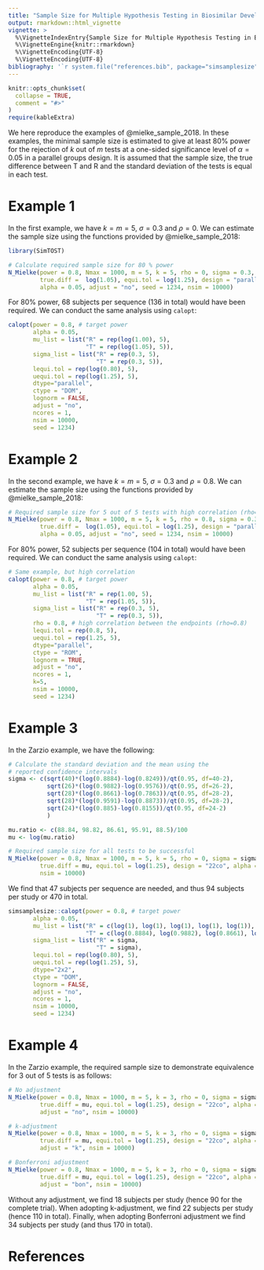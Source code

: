```yaml
---
title: "Sample Size for Multiple Hypothesis Testing in Biosimilar Development"
output: rmarkdown::html_vignette
vignette: >
  %\VignetteIndexEntry{Sample Size for Multiple Hypothesis Testing in Biosimilar Development}
  %\VignetteEngine{knitr::rmarkdown}
  %\VignetteEncoding{UTF-8}
  %\VignetteEncoding{UTF-8}
bibliography: '`r system.file("references.bib", package="simsamplesize")`'
---
```


```r
knitr::opts_chunk$set(
  collapse = TRUE,
  comment = "#>"
)
require(kableExtra)
```

We here reproduce the examples of @mielke_sample_2018. In these examples, the minimal sample size is estimated to give at least 80\% power for the rejection of $k$ out of $m$ tests at a one-sided significance level of $\alpha = 0.05$ in a parallel groups design. It is assumed that the sample size, the true difference between T and R and the standard deviation of the tests is equal in each test.

# Example 1
In the first example, we have $k=m=5$, $\sigma = 0.3$ and $\rho = 0$. We can estimate the sample size using the functions provided by @mielke_sample_2018: 

```r
library(SimTOST)

# Calculate required sample size for 80 % power 
N_Mielke(power = 0.8, Nmax = 1000, m = 5, k = 5, rho = 0, sigma = 0.3, 
         true.diff =  log(1.05), equi.tol = log(1.25), design = "parallel", 
         alpha = 0.05, adjust = "no", seed = 1234, nsim = 10000)
```
For 80\% power, 68 subjects per sequence (136 in total) would have been required. We can conduct the same analysis using `calopt`:

```r
calopt(power = 0.8, # target power
       alpha = 0.05,
       mu_list = list("R" = rep(log(1.00), 5),
                      "T" = rep(log(1.05), 5)),
       sigma_list = list("R" = rep(0.3, 5),
                         "T" = rep(0.3, 5)),
       lequi.tol = rep(log(0.80), 5),
       uequi.tol = rep(log(1.25), 5),
       dtype="parallel",
       ctype = "DOM", 
       lognorm = FALSE,
       adjust = "no",
       ncores = 1,
       nsim = 10000,
       seed = 1234)
```     

# Example 2
In the second example, we have $k=m=5$, $\sigma = 0.3$ and $\rho = 0.8$. We can estimate the sample size using the functions provided by @mielke_sample_2018: 

```r
# Required sample size for 5 out of 5 tests with high correlation (rho=0.8)
N_Mielke(power = 0.8, Nmax = 1000, m = 5, k = 5, rho = 0.8, sigma = 0.3, 
         true.diff =  log(1.05), equi.tol = log(1.25), design = "parallel", 
         alpha = 0.05, adjust = "no", seed = 1234, nsim = 10000)
```
For 80\% power, 52 subjects per sequence (104 in total) would have been required. We can conduct the same analysis using `calopt`:

```r
# Same example, but high correlation
calopt(power = 0.8, # target power
       alpha = 0.05,
       mu_list = list("R" = rep(1.00, 5),
                      "T" = rep(1.05, 5)),
       sigma_list = list("R" = rep(0.3, 5),
                         "T" = rep(0.3, 5)),
       rho = 0.8, # high correlation between the endpoints (rho=0.8)
       lequi.tol = rep(0.8, 5),
       uequi.tol = rep(1.25, 5),
       dtype="parallel",
       ctype = "ROM", 
       lognorm = TRUE,
       adjust = "no",
       ncores = 1,
       k=5,
       nsim = 10000,
       seed = 1234)
```

# Example 3
In the Zarzio example, we have the following:

```r
# Calculate the standard deviation and the mean using the 
# reported confidence intervals
sigma <- c(sqrt(40)*(log(0.8884)-log(0.8249))/qt(0.95, df=40-2), 
           sqrt(26)*(log(0.9882)-log(0.9576))/qt(0.95, df=26-2), 
           sqrt(28)*(log(0.8661)-log(0.7863))/qt(0.95, df=28-2), 
           sqrt(28)*(log(0.9591)-log(0.8873))/qt(0.95, df=28-2), 
           sqrt(24)*(log(0.885)-log(0.8155))/qt(0.95, df=24-2)
           )

mu.ratio <- c(88.84, 98.82, 86.61, 95.91, 88.5)/100 
mu <- log(mu.ratio)

# Required sample size for all tests to be successful 
N_Mielke(power = 0.8, Nmax = 1000, m = 5, k = 5, rho = 0, sigma = sigma, 
         true.diff = mu, equi.tol = log(1.25), design = "22co", alpha = 0.05, 
         nsim = 10000)
```
We find that 47 subjects per sequence are needed, and thus 94 subjects per study or 470 in total.

```r
simsamplesize::calopt(power = 0.8, # target power
       alpha = 0.05,
       mu_list = list("R" = c(log(1), log(1), log(1), log(1), log(1)),
                      "T" = c(log(0.8884), log(0.9882), log(0.8661), log(0.9591), log(0.8850))),
       sigma_list = list("R" = sigma,
                         "T" = sigma),
       lequi.tol = rep(log(0.80), 5),
       uequi.tol = rep(log(1.25), 5),
       dtype="2x2",
       ctype = "DOM", 
       lognorm = FALSE,
       adjust = "no",
       ncores = 1,
       nsim = 10000,
       seed = 1234)
```

# Example 4

In the Zarzio example, the required sample size to demonstrate equivalence for 3 out of 5 tests is as follows:

```r
# No adjustment
N_Mielke(power = 0.8, Nmax = 1000, m = 5, k = 3, rho = 0, sigma = sigma, 
         true.diff = mu, equi.tol = log(1.25), design = "22co", alpha = 0.05,
         adjust = "no", nsim = 10000)

# k-adjustment 
N_Mielke(power = 0.8, Nmax = 1000, m = 5, k = 3, rho = 0, sigma = sigma, 
         true.diff = mu, equi.tol = log(1.25), design = "22co", alpha = 0.05,
         adjust = "k", nsim = 10000)

# Bonferroni adjustment 
N_Mielke(power = 0.8, Nmax = 1000, m = 5, k = 3, rho = 0, sigma = sigma, 
         true.diff = mu, equi.tol = log(1.25), design = "22co", alpha = 0.05,
         adjust = "bon", nsim = 10000)
```
Without any adjustment, we find 18 subjects per study (hence 90 for the complete trial). When adopting k-adjustment, we find 22 subjects per study (hence 110 in total). Finally, when adopting Bonferroni adjustment we find 34 subjects per study (and thus 170 in total).


# References
